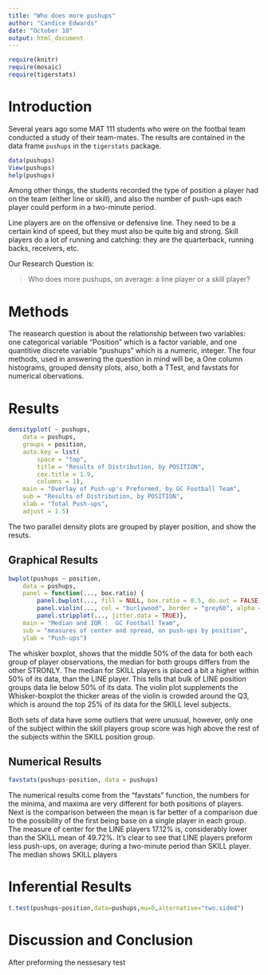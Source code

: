 ---
title: "Who does more pushups"
author: "Candice Edwards"
date: "October 10"
output: html_document
---

```{r include=FALSE}
require(knitr)
require(mosaic)
require(tigerstats)
```
<!-- We recommend you use git branches -- create a separate branch for each major section i.e. Introduction, Methods, Results, Inferential Results, and Discussion and Conclusions - leave the YAML block untouched until the final merge where you put in your own name !-->

# Introduction
Several years ago some MAT 111 students who were on the footbal team conducted a study of their team-mates.  The results are contained in the data frame `pushups` in the `tigerstats` package.

```{r }
data(pushups)
View(pushups)
help(pushups)
```

Among other things, the students recorded the type of position a player had on the team (either line or skill), and also the number of push-ups each player could perform in a two-minute period.

Line players are on the offensive or defensive line.  They need to be a certain kind of speed, but they must also be quite big and strong.  Skill players do a lot of running and catching:  they are the quarterback, running backs, receivers, etc.

Our Research Question is:

  >Who does more pushups, on average: a line player or a skill player?


# Methods
<!--Decide on your methods:  use "variable analysis" or other appropriate descriptors.  Make sure to choose at least one graphical method and at least one numerical method.!-->

 The reasearch question is about the relationship between two variables: one categorical variable "Position" which is a factor variable, and one quantitive discrete variable "pushups" which is a numeric, integer. The four methods, used in answering the question in mind will be, a One column histograms, grouped density plots, also, both a TTest, and favstats for numerical obervations.  
  


# Results
<!--You have both graphical and numerical methods, so you will have both graphical and numerical results to consider.!-->

```{r}
densityplot( ~ pushups,
	data = pushups,
	groups = position,
	auto.key = list(
		space = "top",
		title = "Results of Distribution, by POSITION",
		cex.title = 1.9,
		columns = 1),
	main = "Overlay of Push-up's Preformed, by GC Football Team",
	sub = "Results of Distribution, by POSITION",
	xlab = "Total Push-ups",
	adjust = 1.5)
```

 The two parallel density plots are grouped by player position, and show the resuts.  
 
## Graphical Results
<!--Your graph should have a good title, and axes should be labled as needed.  Discuss your graphical results, showing how they answer the research question.  Use specific features of the graph in your discussion.!-->

```{r}
bwplot(pushups ~ position,
	data = pushups,
	panel = function(..., box.ratio) {
		panel.bwplot(..., fill = NULL, box.ratio = 0.5, do.out = FALSE)
		panel.violin(..., col = "burlywood", border = "grey60", alpha = 0.5, varwidth = FALSE)
		panel.stripplot(..., jitter.data = TRUE)},
	main = "Median and IQR :  GC Football Team",
	sub = "measures of center and spread, on push-ups by position",
	ylab = "Push-ups")
```

The whisker boxplot, shows that the middle 50% of the data for both each group of player observations, the median for both groups differs from the other STRONLY. The median for SKILL players is placed a bit a higher within 50% of its data, than the LINE player. This tells that bulk of LINE position groups data lie below 50% of its data. The violin plot supplements the Whisker-boxplot the thicker areas of the violin is crowded around the Q3, which is around the top 25% of its data for the SKILL level subjects.

 Both sets of data  have some outliers that were unusual, however, only one of the subject within the skill players group score was high above the rest of the subjects within the SKILL position group.

## Numerical Results
<!--Numerical results go here. Use the numerical results to describe the patterns if any that exist in the data as focused toward the research question!-->

```{r}
favstats(pushups~position, data = pushups)
```

The numerical results come from the “favstats” function, the numbers for the minima, and maxima are very different for both positions of players. Next is the comparison between the mean is far better of a comparison due to the possibility of the first being base on a single player in each group. The measure of  center for the LINE players 17.12%  is, considerably lower than the SKILL mean of 49.72%. It’s clear to see that LINE players preform less push-ups, on average; during a two-minute period than SKILL player. 
The median shows SKILL players 




# Inferential Results
<!--State hypothesis clearly.  Make sure your discussion of the inferential test covers all the aspects that the test output produces, such as test statistic, p-value etc.  Make a decision about the null hypothesis, explain the assumptions on which the selected test/procedure was based, and why the chosen procedure satisfys the assumptions and is appropriate to answer the research question!-->

```{r}
t.test(pushups~position,data=pushups,mu=0,alternative="two.sided")
```




# Discussion and Conclusion
<!--State your overall conclusion.  This is also a good place to mention other Research Questions that came to mind as you were carrying out this study.!-->

 After preforming the nessesary test
  
  

